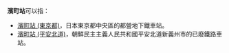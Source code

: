 '''濱町站'''可以指：
*[[濱町站_(東京都)|濱町站 (東京都)]]，日本東京都中央區的都營地下鐵車站。
*[[濱町站_(平安北道)|濱町站 (平安北道)]]，朝鮮民主主義人民共和國平安北道新義州市的已廢鐵路車站。
{{disambig|Cat=三字車站名消歧義}}